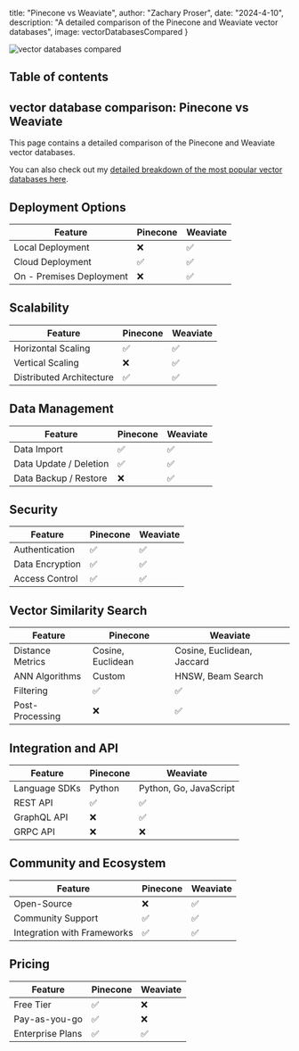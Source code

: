 




  title: "Pinecone vs Weaviate",
  author: "Zachary Proser",
  date: "2024-4-10",
  description: "A detailed comparison of the Pinecone and Weaviate vector databases",
  image: vectorDatabasesCompared
}


<Image src={vectorDatabasesCompared} alt="vector databases compared" />

## Table of contents

## vector database comparison: Pinecone vs Weaviate

This page contains a detailed comparison of the Pinecone and Weaviate vector databases.

You can also check out my [detailed breakdown of the most popular vector databases here](/blog/vector-databases-compared). 

## Deployment Options
  | Feature | Pinecone | Weaviate |
| ---------| -------------| -------------|
| Local Deployment | ❌ | ✅ |
| Cloud Deployment | ✅ | ✅ |
| On - Premises Deployment | ❌ | ✅ |

## Scalability
  | Feature | Pinecone | Weaviate |
| ---------| -------------| -------------|
| Horizontal Scaling | ✅ | ✅ |
| Vertical Scaling | ❌ | ✅ |
| Distributed Architecture | ✅ | ✅ |

## Data Management
  | Feature | Pinecone | Weaviate |
| ---------| -------------| -------------|
| Data Import | ✅ | ✅ |
| Data Update / Deletion | ✅ | ✅ |
| Data Backup / Restore | ❌ | ✅ |

## Security
  | Feature | Pinecone | Weaviate |
| ---------| -------------| -------------|
| Authentication | ✅ | ✅ |
| Data Encryption | ✅ | ✅ |
| Access Control | ✅ | ✅ |

## Vector Similarity Search
| Feature | Pinecone | Weaviate |
|---------|-------------|-------------|
| Distance Metrics | Cosine, Euclidean | Cosine, Euclidean, Jaccard |
| ANN Algorithms | Custom | HNSW, Beam Search |
| Filtering | ✅ | ✅ |
| Post-Processing | ❌ | ✅ |

## Integration and API
| Feature | Pinecone | Weaviate |
|---------|-------------|-------------|
| Language SDKs | Python | Python, Go, JavaScript |
| REST API | ✅ | ✅ |
| GraphQL API | ❌ | ✅ |
| GRPC API | ❌ | ❌ |

## Community and Ecosystem
| Feature | Pinecone | Weaviate |
|---------|-------------|-------------|
| Open-Source | ❌ | ✅ |
| Community Support | ✅ | ✅ |
| Integration with Frameworks | ✅ | ✅ |

## Pricing
| Feature | Pinecone | Weaviate |
|---------|-------------|-------------|
| Free Tier | ✅ | ❌ |
| Pay-as-you-go | ✅ | ❌ |
| Enterprise Plans | ✅ | ✅ |
  